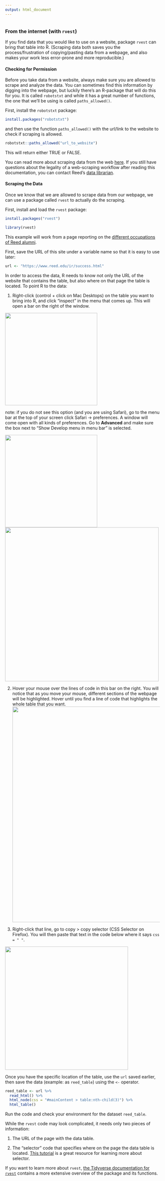 ```yaml
---
output: html_document
---
```


```r
```

###  From the internet (with `rvest`)

If you find data that you would like to use on a website, package `rvest` can bring that table into R. (Scraping data both saves you the process/frustration of copying/pasting data from a webpage, and also makes your work less error-prone and more reproducible.)

#### Checking for Permission

Before you take data from a website, always make sure you are allowed to scrape and analyze the data. You can sometimes find this information by digging into the webpage, but luckily there's an R-package that will do this for you. It is called `robotstxt` and while it has a great number of functions, the one that we'll be using is called `paths_allowed()`.

First, install the `robotstxt` package:

```r
install.packages("robotstxt")
```

and then use the function `paths_allowed()` with the url/link to the website to check if scraping is allowed.

```r
robotstxt::paths_allowed("url_to_website")
```

This will return either TRUE or FALSE.

You can read more about scraping data from the web [here](https://libguides.reed.edu/copyright/images-data#s-lg-box-wrapper-29860611). If you still have questions about the legality of a web-scraping workflow after reading this documentation, you can contact Reed's [data librarian](https://library.reed.edu/about/staff/lebow.html).

#### Scraping the Data

Once we know that we are allowed to scrape data from our webpage, we can use a package called `rvest` to actually do the scraping.

First, install and load the `rvest` package: 

```r
install.packages("rvest")
```

```r
library(rvest)
```

This example will work from a page reporting on the [different occupations of Reed alumni](https://www.reed.edu/ir/success.html).

First, save the URL of this site under a variable name so that it is easy to use later:

```r
url <- "https://www.reed.edu/ir/success.html"
```

In order to access the data, R needs to know not only the URL of the website that contains the table, but also where on that page the table is located. To point R to the data:

1. Right-click (control + click on Mac Desktops) on the table you want to bring into R, and click "inspect" in the menu that comes up. This will open a bar on the right of the window.  

![](figs/fig_1.png){width="300"}  

note: if you do not see this option (and you are using Safari), go to the menu bar at the top of your screen click Safari -> preferences. A window will come open with all kinds of preferences. Go to __Advanced__ and make sure the box next to "Show Develop menu in menu bar" is selected.  

![](figs/fig_2.png){width="300"}  ![](figs/fig_3.png){width="500"}  

2. Hover your mouse over the lines of code in this bar on the right. You will notice that as you move your mouse, different sections of the webpage will be highlighted. Hover until you find a line of code that highlights the whole table that you want.  
![](figs/fig_4.png){width="700"}  

3. Right-click that line, go to copy > copy selector (CSS Selector on Firefox). You will then paste that text in the code below where it says `css = " "`.   

![](figs/fig_5.png){width="400"}  

Once you have the specific location of the table, use the `url` saved earlier, then save the data (example: as `reed_table`) using the `<-` operator.  

```r
reed_table <- url %>%
  read_html() %>%
  html_node(css = "#mainContent > table:nth-child(3)") %>%
  html_table()
```

Run the code and check your environment for the dataset `reed_table`.

While the `rvest` code may look complicated, it needs only two pieces of information:

1. The URL of the page with the data table.

2. The "selector" code that specifies where on the page the data table is located. [This tutorial](https://rvest.tidyverse.org/articles/selectorgadget.html) is a great resource for learning more about selector.

If you want to learn more about `rvest`, [the Tidyverse documentation for `rvest`](https://rvest.tidyverse.org/) contains a more extensive overview of the package and its functions.